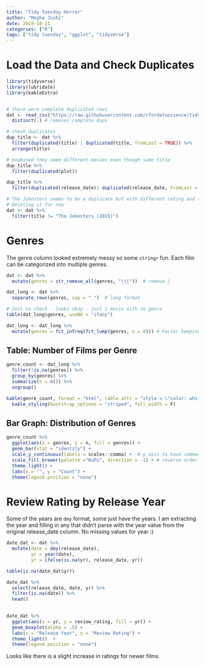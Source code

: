 ```yaml
---
title: "Tidy Tuesday Horror"
author: "Megha Joshi"
date: 2019-10-21
categories: ["R"]
tags: ["tidy tuesday", "ggplot", "tidyverse"]
---
```



# Load the Data and Check Duplicates

```r
library(tidyverse)
library(lubridate)
library(kableExtra)


# there were complete duplicated rows
dat <- read_csv("https://raw.githubusercontent.com/rfordatascience/tidytuesday/master/data/2019/2019-10-22/horror_movies.csv") %>%
  distinct(.) # removes complete dups

# check duplicates
dup_title <- dat %>%
  filter(duplicated(title) | duplicated(title, fromLast = TRUE)) %>%
  arrange(title)

# examined they seem different movies even though same title
dup_title %>%
  filter(duplicated(plot))

dup_title %>%
  filter(duplicated(release_date)| duplicated(release_date, fromLast = TRUE))

# The Jokesters seems to be a duplicate but with different rating and run time
# Deleting it for now
dat <- dat %>%
  filter(title != "The Jokesters (2015)")

```

# Genres

The genre column looked extremely messy so some `stringr` fun. Each film can be categorized into multiple genres. 

```r
dat <- dat %>%
  mutate(genres = str_remove_all(genres, "\\|"))  # remove |

dat_long <- dat %>% 
  separate_rows(genres, sep = " ")  # long format

# Just to check - looks okay - just 1 movie with no genre
table(dat_long$genres, useNA = "ifany")

dat_long <- dat_long %>%
  mutate(genres = fct_infreq(fct_lump(genres, n = 8))) # Factor keeping 8 most frequent categories and lumping the rest to Other and order the factor by frequency
```

## Table: Number of Films per Genre

```r
genre_count <- dat_long %>%
  filter(!is.na(genres)) %>%
  group_by(genres) %>%
  summarize(n = n()) %>%
  ungroup() 

kable(genre_count, format = "html", table.attr = "style = \"color: white;\"") %>%
  kable_styling(bootstrap_options = "striped", full_width = F)
```

## Bar Graph: Distribution of Genres

```r
genre_count %>%
  ggplot(aes(x = genres, y = n, fill = genres)) +
  geom_bar(stat = "identity") + 
  scale_y_continuous(labels = scales::comma) +  # y axis to have commas 
  scale_fill_brewer(palette ="BuPu", direction = -1) + # reverse order the palette
  theme_light() + 
  labs(x = "", y = "Count") + 
  theme(legend.position = "none")
```


# Review Rating by Release Year

Some of the years are `dmy` format, some just have the years. I am extracting the year and filling in any that didn't parse with the year value from the original release_date column. No missing values for year :) 

```r
date_dat <- dat %>%
  mutate(date = dmy(release_date),
         yr = year(date),
         yr = ifelse(is.na(yr), release_date, yr))

table(is.na(date_dat$yr))

date_dat %>%
  select(release_date, date, yr) %>%
  filter(is.na(date)) %>%
  head()

  
date_dat %>%  
  ggplot(aes(x = yr, y = review_rating, fill = yr)) +
  geom_boxplot(alpha = .5) + 
  labs(x = "Release Year", y = "Review Rating") + 
  theme_light()  + 
  theme(legend.position = "none")
```


Looks like there is a slight increase in ratings for newer films.
